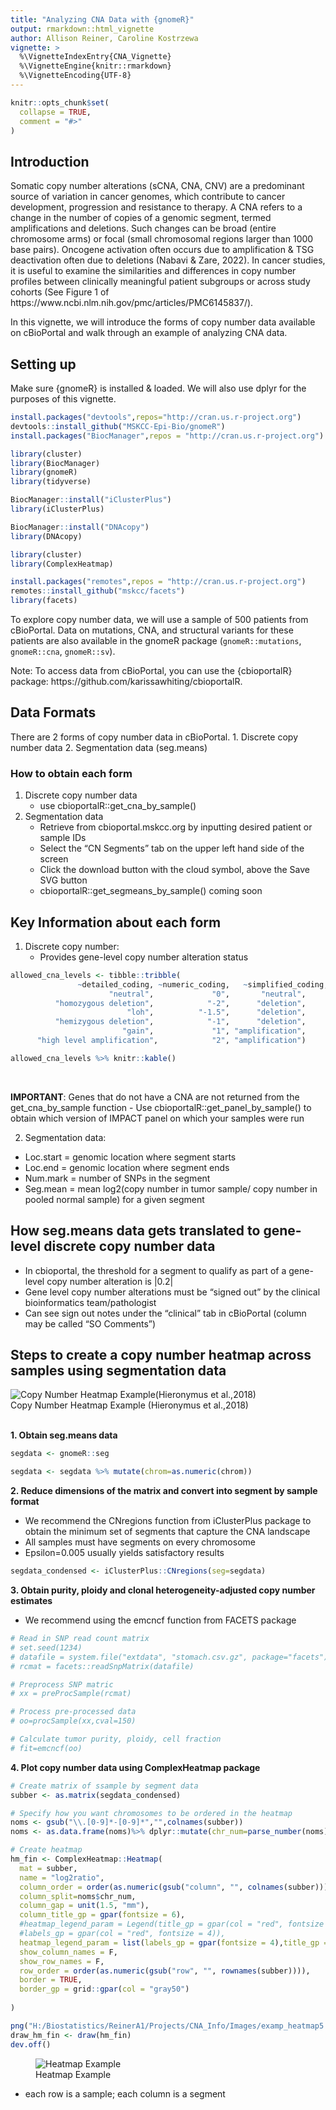 ```yaml
---
title: "Analyzing CNA Data with {gnomeR}"
output: rmarkdown::html_vignette
author: Allison Reiner, Caroline Kostrzewa
vignette: >
  %\VignetteIndexEntry{CNA_Vignette}
  %\VignetteEngine{knitr::rmarkdown}
  %\VignetteEncoding{UTF-8}
---
```


```r
knitr::opts_chunk$set(
  collapse = TRUE,
  comment = "#>"
)
```

## Introduction

Somatic copy number alterations (sCNA, CNA, CNV) are a predominant source of variation in cancer genomes, which contribute to cancer development, progression and resistance to therapy. A CNA refers to a change in the number of copies of a genomic segment, termed amplifications and deletions. Such changes can be broad (entire chromosome arms) or focal (small chromosomal regions larger than 1000 base pairs). Oncogene activation often occurs due to amplification & TSG deactivation often due to deletions (Nabavi & Zare, 2022). In cancer studies, it is useful to examine the similarities and differences in copy number profiles between clinically meaningful patient subgroups or across study cohorts (See Figure 1 of https://www.ncbi.nlm.nih.gov/pmc/articles/PMC6145837/). 

In this vignette, we will introduce the forms of copy number data available on cBioPortal and walk through an example of analyzing CNA data. 

##  Setting up 

Make sure {gnomeR} is installed & loaded. We will also use dplyr for the purposes of this vignette. 

```r
install.packages("devtools",repos="http://cran.us.r-project.org")
devtools::install_github("MSKCC-Epi-Bio/gnomeR")
install.packages("BiocManager",repos = "http://cran.us.r-project.org")

library(cluster)
library(BiocManager)
library(gnomeR)
library(tidyverse)

BiocManager::install("iClusterPlus")
library(iClusterPlus)

BiocManager::install("DNAcopy")
library(DNAcopy)

library(cluster)
library(ComplexHeatmap)

install.packages("remotes",repos = "http://cran.us.r-project.org")
remotes::install_github("mskcc/facets")
library(facets)

```

To explore copy number data, we will use a  sample of 500 patients from cBioPortal. Data on mutations, CNA, and structural variants for these patients are also available in the gnomeR package (`gnomeR::mutations`, `gnomeR::cna`, `gnomeR::sv`). 

Note: To access data from cBioPortal, you can use the {cbioportalR} package: 
https://github.com/karissawhiting/cbioportalR. 


## Data Formats
There are 2 forms of copy number data in cBioPortal.
1. Discrete copy number data
2. Segmentation data (seg.means)

### How to obtain each form
1. Discrete copy number data
    - use cbioportalR::get_cna_by_sample()
2. Segmentation data
    - Retrieve from cbioportal.mskcc.org by inputting desired patient or sample IDs
    - Select the "CN Segments" tab on the upper left hand side of the screen
    - Click the download button with the cloud symbol, above the Save SVG button
    - cbioportalR::get_segmeans_by_sample() coming soon
  
## Key Information about each form 
1. Discrete copy number:
    - Provides gene-level copy number alteration status
    
    
```r
allowed_cna_levels <- tibble::tribble(
               ~detailed_coding, ~numeric_coding,   ~simplified_coding,
                      "neutral",             "0",       "neutral",
          "homozygous deletion",            "-2",      "deletion",
                          "loh",          "-1.5",      "deletion",
          "hemizygous deletion",            "-1",      "deletion",
                         "gain",             "1", "amplification",
      "high level amplification",            "2", "amplification")

allowed_cna_levels %>% knitr::kable()

```

<br>
    
**IMPORTANT**: Genes that do not have a CNA are not returned from the get_cna_by_sample function
  - Use cbioportalR::get_panel_by_sample() to obtain which version of IMPACT panel on which your samples were run
  
  2. Segmentation data:
  - Loc.start = genomic location where segment starts
  - Loc.end = genomic location where segment ends
  - Num.mark = number of SNPs in the segment
  - Seg.mean = mean log2(copy number in tumor sample/ copy number in pooled normal sample) for a given segment

## How seg.means data gets translated to gene-level discrete copy number data
  - In cbioportal, the threshold for a segment to qualify as part of a gene-level copy number alteration is |0.2|
  - Gene level copy number alterations must be “signed out” by the clinical bioinformatics team/pathologist
  - Can see sign out notes under the “clinical” tab in cBioPortal (column may be called "SO Comments")

## Steps to create a copy number heatmap across samples using segmentation data

![Copy Number Heatmap Example(Hieronymus et al.,2018)](H:/Biostatistics/ReinerA1/Projects/CNA_Info/Images/CNAheatmapex.jpg) 
<br>
Copy Number Heatmap Example (Hieronymus et al.,2018)
<br>
<br>


**1. Obtain seg.means data**

```r
segdata <- gnomeR::seg

segdata <- segdata %>% mutate(chrom=as.numeric(chrom))
```

**2. Reduce dimensions of the matrix and convert into segment by sample format**

  - We recommend the CNregions function from iClusterPlus package to obtain the minimum set of segments that capture the CNA landscape
  - All samples must have segments on every chromosome
  - Epsilon=0.005 usually yields satisfactory results
    
```r
segdata_condensed <- iClusterPlus::CNregions(seg=segdata)
```

**3. Obtain purity, ploidy and clonal heterogeneity-adjusted copy number estimates**

  - We recommend using the emcncf function from FACETS package

```r
# Read in SNP read count matrix
# set.seed(1234)
# datafile = system.file("extdata", "stomach.csv.gz", package="facets")
# rcmat = facets::readSnpMatrix(datafile)

# Preprocess SNP matric
# xx = preProcSample(rcmat)

# Process pre-processed data
# oo=procSample(xx,cval=150)

# Calculate tumor purity, ploidy, cell fraction
# fit=emcncf(oo)
```


**4. Plot copy number data using ComplexHeatmap package**
```r
# Create matrix of ssample by segment data
subber <- as.matrix(segdata_condensed)

# Specify how you want chromosomes to be ordered in the heatmap
noms <- gsub("\\.[0-9]*-[0-9]*","",colnames(subber))
noms <- as.data.frame(noms)%>% dplyr::mutate(chr_num=parse_number(noms))

# Create heatmap
hm_fin <- ComplexHeatmap::Heatmap(
  mat = subber,
  name = "log2ratio",
  column_order = order(as.numeric(gsub("column", "", colnames(subber)))),
  column_split=noms$chr_num,
  column_gap = unit(1.5, "mm"),
  column_title_gp = gpar(fontsize = 6),
  #heatmap_legend_param = Legend(title_gp = gpar(col = "red", fontsize = 6),
  #labels_gp = gpar(col = "red", fontsize = 4)),
  heatmap_legend_param = list(labels_gp = gpar(fontsize = 4),title_gp = gpar(col = "black", fontsize = 6),grid_width = unit(0.25, "cm")),
  show_column_names = F,
  show_row_names = F,
  row_order = order(as.numeric(gsub("row", "", rownames(subber)))),
  border = TRUE,
  border_gp = grid::gpar(col = "gray50")
  
)


```

```r
png("H:/Biostatistics/ReinerA1/Projects/CNA_Info/Images/examp_heatmap5.png",width=3.5,height=2,units="in",res=300)
draw_hm_fin <- draw(hm_fin)
dev.off()
```


![Heatmap Example](H:/Biostatistics/ReinerA1/Projects/CNA_Info/Images/examp_heatmap5.png)

  - each row is a sample; each column is a segment
  
